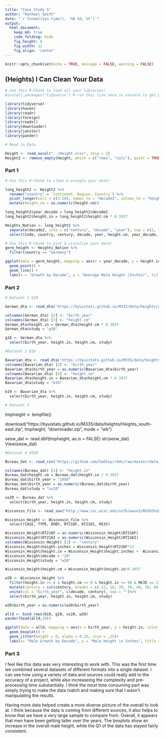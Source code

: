 ```yaml
---
title: "Case Study 5"
author: "Rachael Smith"
date: "`r format(Sys.time(), '%B %d, %Y')`"
output:
  html_document:  
    keep_md: true
    code_folding: hide
    fig_height: 6
    fig_width: 12
    fig_align: 'center'
---
```


```r
knitr::opts_chunk$set(echo = TRUE, message = FALSE, warning = FALSE)
```

## (Heights) I Can Clean Your Data

```r
# Use this R-Chunk to load all your libraries!
#install.packages("tidyverse") # run this line once in console to get package

library(tidyverse)
library(haven)
library(readr)
library(foreign)
library(readxl)
library(downloader)
library(janitor)
library(pander)

```

```r

# Read in Data

Height <- read_excel("../Height.xlsx", skip = 2)
Height2 <- remove_empty(Height, which = c("rows", "cols"), quiet = TRUE)

```

### Part 1

```r
# Use this R-Chunk to clean & wrangle your data!

long_height2 <- Height2 %>%
  rename("country" = `Continent, Region, Country`) %>%
  pivot_longer(cols = c(3:20), names_to = "decade2", values_to = "height.cm") %>%
  mutate(height.cm = as.numeric(height.cm))

long_height2$year_decade = long_height2$decade2
long_height2$height.in = long_height2$height.cm * 0.3937

Heights_Nation <- long_height2 %>%
  separate(decade2, into = c("century", "decade", "year"), sep = c(2, 3, 4)) %>% 
  select(Code, country, century, decade, year, height.cm, year_decade, height.in)

```


```r
# Use this R-Chunk to plot & visualize your data!
germ_height <- Heights_Nation %>%
  filter(country == "Germany")

ggplot(data = germ_height, mapping = aes(x = year_decade, y = height.in, col = country, group = country)) +
  geom_point() +
  geom_line() +
  labs(x = "Growth by Decade", y = "Average Male Height (Inches)", title = "Germany Average Male Height in Inches From 1810 -1980")
```

### Part 2

```r
# Dataset 1 G18

German_dta <- read_dta('https://byuistats.github.io/M335/data/heights/germanconscr.dta')

colnames(German_dta) [2] <- "birth_year"
colnames(German_dta) [3] <- "height.cm"
German_dta$height.in = German_dta$height.cm * 0.3937
German_dta$study = "g18"

g18 <- German_dta %>% 
  select(birth_year, height.in, height.cm, study)

```


```r
#Dataset 2 B19

Bavarian_dta <- read_dta('https://byuistats.github.io/M335/data/heights/germanprison.dta')
colnames(Bavarian_dta) [2] <- "birth_year"
Bavarian_dta$birth_year = as.numeric(Bavarian_dta$birth_year)
colnames(Bavarian_dta) [4] <- "height.cm"
Bavarian_dta$height.in = Bavarian_dta$height.cm * 0.3937
Bavarian_dta$study = "b19"

b19 <- Bavarian_dta %>% 
  select(birth_year, height.in, height.cm, study)

```

```r
# Dataset 3


```

tmpheight <- tempfile()

download("https://byuistats.github.io/M335/data/heights/Heights_south-east.zip", tmpheight, "downloader.zip", mode = "wb")

sesw_dat <- read.dbf(tmpheight, as.is = FALSE)
str(sesw_dat)
View(sesw_dat)

```r
#Dataset 4 US20

Bureau_dat <- read_csv('https://github.com/hadley/r4ds/raw/master/data/heights.csv')

colnames(Bureau_dat) [2] <- "height.in"
Bureau_dat$height.cm = Bureau_dat$height.in / 0.3937
Bureau_dat$birth_year = "1950"
Bureau_dat$birth_year = as.numeric(Bureau_dat$birth_year)
Bureau_dat$study = "us20"

us20 <- Bureau_dat %>% 
  select(birth_year, height.in, height.cm, study)

```


```r
Wisconsin_file <- read_sav("http://www.ssc.wisc.edu/nsfh/wave3/NSFH3%20Apr%202005%20release/main05022005.sav")

Wisconsin_Height <- Wisconsin_file %>% 
  select(CASE, TYPE, DOBY, RT216F, RT216I, RE35)

Wisconsin_Height$RT216F = as.numeric(Wisconsin_Height$RT216F)
Wisconsin_Height$RT216I = as.numeric(Wisconsin_Height$RT216I)
colnames(Wisconsin_Height) [3] <- "century"
Wisconsin_Height$height.inches = Wisconsin_Height$RT216F*12
Wisconsin_Height$height.in = Wisconsin_Height$height.inches +  Wisconsin_Height$RT216I
Wisconsin_Height$decade = "19"
Wisconsin_Height$study = "w20"

Wisconsin_Height$height.cm = Wisconsin_Height$height.in/0.3937

w20 <- Wisconsin_Height %>%
  filter(height.in >= 0 & height.cm >= 0 & height.in <= 90 & RE35 == 1) %>% 
  mutate(century = cut(century, breaks = c(-12, 10, 20, 30, 40, 50, 60, 70), labels = c(10, 20, 30, 40, 50, 60, 70))) %>% 
  unite(col = "birth_year", c(decade, century), sep = "")%>%
  select(birth_year, height.in, height.cm, study)

w20$birth_year = as.numeric(w20$birth_year)

```

```r

alld <- bind_rows(b19, g18, us20, w20)
pander(head(alld,10))
```

```r

ggplot(data = alld, mapping = aes(x = birth_year, y = height.in, color = study)) +
  geom_boxplot() +
  geom_jitter(height = 0, alpha = 0.25, size = .25)+
  labs(x= "Male Growth by Decade", y = "Male Height in Inches", title = "Comparison of Male Height Over the Past Century", subtitle = "Using multiple datasets and studies", color= "Study")

```

### Part 3

I feel like this data was very interesting to work with.  This was the first time we combined several datasets of different formats into a single dataset.  I can see how using a variety of data and sources could really add to the accuracy of a project, while also increaseing the complexity and pre-processing time substantially. I think the most time consuming part was simply trying to make the data match and making sure that I wasn't manipulating the results.

Having more data helped create a more diverse picture of the overall to look at. I think because the data is coming from different sources, it also helps to know that we have a very large sample to compare from.  Overall, it appears that men have been getting taller over the years.  The boxplots show an increase in the overall male height, while the Q1 of the data has stayed fairly consistent.